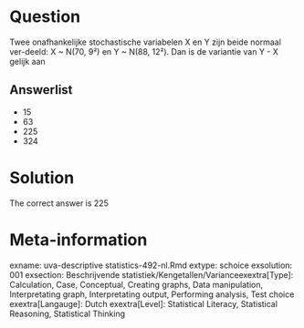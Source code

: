 Question
========

Twee onafhankelijke stochastische variabelen X en Y zijn beide normaal ver-deeld: X ~ N(70, 9²) en Y ~ N(88, 12²). Dan is de variantie van Y - X gelijk aan 

Answerlist
----------
* 15
* 63
* 225
* 324

Solution
========

The correct answer is  225 

Meta-information
================
exname: uva-descriptive statistics-492-nl.Rmd 
extype: schoice 
exsolution: 001 
exsection: Beschrijvende statistiek/Kengetallen/Varianceexextra[Type]: Calculation, Case, Conceptual, Creating graphs, Data manipulation, Interpretating graph, Interpretating output, Performing analysis, Test choice 
exextra[Langauge]: Dutch 
exextra[Level]: Statistical Literacy, Statistical Reasoning, Statistical Thinking 
